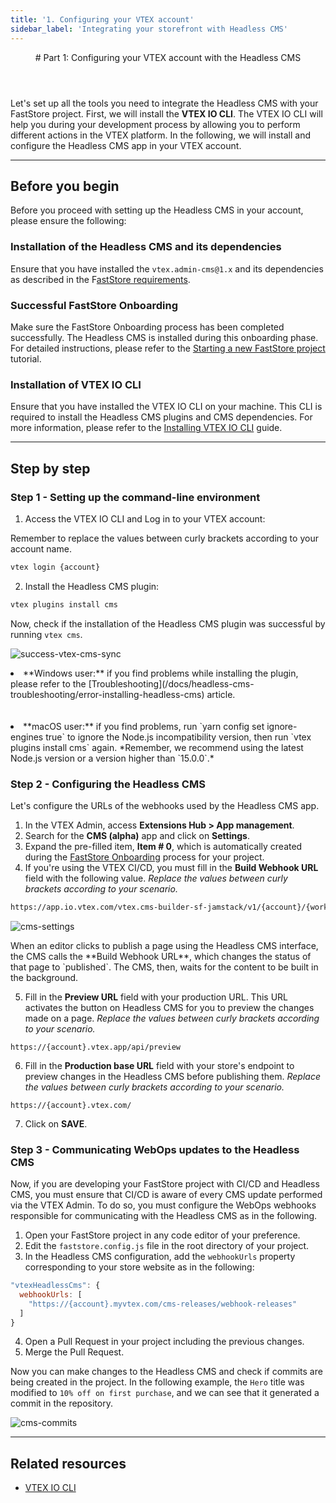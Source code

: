 ```yaml
---
title: '1. Configuring your VTEX account'
sidebar_label: 'Integrating your storefront with Headless CMS'
---
```



<header>
  # Part 1: Configuring your VTEX account with the Headless CMS
</header>

Let's set up all the tools you need to integrate the Headless CMS with your FastStore project. First, we will install the **VTEX IO CLI**.
The VTEX IO CLI will help you during your development process by allowing you to perform different actions in the VTEX platform. In the following, we will install and configure the Headless CMS app in your VTEX account.

---

## Before you begin

Before you proceed with setting up the Headless CMS in your account, please ensure the following:

<Steps>

### Installation of the Headless CMS and its dependencies

Ensure that you have installed the `vtex.admin-cms@1.x` and its dependencies as described in the F[astStore requirements](/docs/getting-started-requirements#2-ensure-the-headless-cms-and-its-ependencies-are-installed-in-your-account).

### Successful FastStore Onboarding

Make sure the FastStore Onboarding process has been completed successfully. The Headless CMS is installed during this onboarding phase. For detailed instructions, please refer to the [Starting a new FastStore project](/docs/getting-started/1-faststore-onboarding/onboarding#step-1-setting-up-the-project) tutorial.

### Installation of VTEX IO CLI

Ensure that you have installed the VTEX IO CLI on your machine. This CLI is required to install the Headless CMS plugins and CMS dependencies. For more information, please refer to the [Installing VTEX IO CLI](https://developers.vtex.com/vtex-developer-docs/docs/vtex-io-documentation-vtex-io-cli-install) guide.

</Steps>


---

## Step by step

### Step 1 - Setting up the command-line environment

1. Access the VTEX IO CLI and Log in to your VTEX account:

<Callout type="warning" emoji="⚠️">
  Remember to replace the values between curly brackets according to your
  account name.
</Callout>

  ```bash copy
  vtex login {account}
  ```

2. Install the Headless CMS plugin:

  ```bash copy 
  vtex plugins install cms
  ```

Now, check if the installation of the Headless CMS plugin was successful by running `vtex cms`.

![success-vtex-cms-sync](https://vtexhelp.vtexassets.com/assets/docs/src/faststore-vtex-cms___460365970fb39c94e300b9fbd497e17e.png)

<Callout type="warning" emoji="⚠️">
  <li>**Windows user:** if you find problems while installing
  the plugin, please refer to the
  [Troubleshooting](/docs/headless-cms-troubleshooting/error-installing-headless-cms)
  article.</li> 
  <br></br>
  <li>**macOS user:** if you find problems, run `yarn config set ignore-engines true` to ignore the Node.js incompatibility version, then run `vtex plugins install cms` again. 
  *Remember, we recommend using the latest Node.js version or a version higher than `15.0.0`.* </li> 

</Callout>

### Step 2 - Configuring the Headless CMS

Let's configure the URLs of the webhooks used by the Headless CMS app.

1. In the VTEX Admin, access **Extensions Hub > App management**.
2. Search for the **CMS (alpha)** app and click on **Settings**.
3. Expand the pre-filled item, **Item # 0**, which is automatically created during the [FastStore Onboarding](/docs/getting-started/1-faststore-onboarding/overview) process for your project.
4. If you're using the VTEX CI/CD, you must fill in the **Build Webhook URL** field with the following value. _Replace the values between curly brackets according to your scenario._

```sh copy
https://app.io.vtex.com/vtex.cms-builder-sf-jamstack/v1/{account}/{workspace}/build-releases
```

![cms-settings](https://vtexhelp.vtexassets.com/assets/docs/src/cms-alpha-settings___5ec952c685b0e9c70d47378e6718a0d1.png)

<Callout type="info" emoji=" ℹ️ ">
  When an editor clicks to publish a page using the Headless CMS interface,
  the CMS calls the **Build Webhook URL**, which changes the status of that page
  to `published`. The CMS, then, waits for the content to be built in the
  background.
</Callout>

5. Fill in the **Preview URL** field with your production URL. This URL activates the button on Headless CMS for you to preview the changes made on a page. _Replace the values between curly brackets according to your scenario._

``` 
https://{account}.vtex.app/api/preview
```

6. Fill in the **Production base URL** field with your store's endpoint to preview changes in the Headless CMS before publishing them. _Replace the values between curly brackets according to your scenario._

``` 
https://{account}.vtex.com/
```

7. Click on **SAVE**.

### Step 3 - Communicating WebOps updates to the Headless CMS

Now, if you are developing your FastStore project with CI/CD and Headless CMS, you must ensure that CI/CD is aware of every CMS update performed via the VTEX Admin. To do so, you must configure the WebOps webhooks responsible for communicating with the Headless CMS as in the following.

1. Open your FastStore project in any code editor of your preference.
2. Edit the `faststore.config.js` file in the root directory of your project.
3. In the Headless CMS configuration, add the `webhookUrls` property corresponding to your store website as in the following:

```js filename="faststore.config.js" copy
"vtexHeadlessCms": {
  webhookUrls: [
    "https://{account}.myvtex.com/cms-releases/webhook-releases"
  ]
}
```

4. Open a Pull Request in your project including the previous changes.
5. Merge the Pull Request.

Now you can make changes to the Headless CMS and check if commits are being created in the project. In the following example, the `Hero` title was modified to `10% off on first purchase`, and we can see that it generated a commit in the repository.

![cms-commits](https://vtexhelp.vtexassets.com/assets/docs/src/cms-example-commits___7bb21be1504033098122feb013667b49.png)

---

## Related resources

- [VTEX IO CLI](https://developers.vtex.com/vtex-developer-docs/docs/vtex-io-documentation-vtex-io-cli-installation-and-command-reference)
